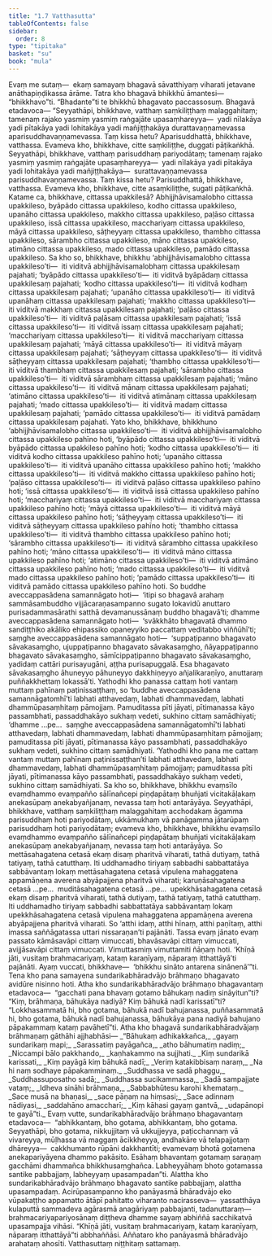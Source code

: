 ```yaml
---
title: "1.7 Vatthasutta"
tableOfContents: false
sidebar:
  order: 8
type: "tipitaka"
basket: "su"
book: "mula"
---
```



<DynamicBreadcrumb />

<Division number="70" book="mula" bookNo="9" page="43">

<Paragraph number="175" book="mula">
Evaṃ me sutaṃ—  ekaṃ samayaṃ bhagavā sāvatthiyaṃ viharati jetavane anāthapiṇḍikassa ārāme. Tatra kho bhagavā bhikkhū āmantesi—  “bhikkhavo”ti. “Bhadante”ti te bhikkhū bhagavato paccassosuṃ. Bhagavā etadavoca—
</Paragraph>

<Paragraph number="176" book="mula">
“Seyyathāpi, bhikkhave, vatthaṃ saṃkiliṭṭhaṃ malaggahitaṃ; tamenaṃ rajako yasmiṃ yasmiṃ raṅgajāte upasaṃhareyya—  yadi nīlakāya yadi pītakāya yadi lohitakāya yadi mañjiṭṭhakāya durattavaṇṇamevassa aparisuddhavaṇṇamevassa. Taṃ kissa hetu? Aparisuddhattā, bhikkhave, vatthassa. Evameva kho, bhikkhave, citte saṃkiliṭṭhe, duggati pāṭikaṅkhā. Seyyathāpi, bhikkhave, vatthaṃ parisuddhaṃ pariyodātaṃ; tamenaṃ rajako yasmiṃ yasmiṃ raṅgajāte upasaṃhareyya—  yadi nīlakāya yadi pītakāya yadi lohitakāya yadi mañjiṭṭhakāya—  surattavaṇṇamevassa parisuddhavaṇṇamevassa. Taṃ kissa hetu? Parisuddhattā, bhikkhave, vatthassa. Evameva kho, bhikkhave, citte asaṃkiliṭṭhe, sugati pāṭikaṅkhā.
</Paragraph>

</Division>
<Division number="71" book="mula" bookNo="9" page="43">

<Paragraph number="177" book="mula">
Katame ca, bhikkhave, cittassa upakkilesā? Abhijjhāvisamalobho cittassa upakkileso, byāpādo cittassa upakkileso, kodho cittassa upakkileso, upanāho cittassa upakkileso, makkho cittassa upakkileso, paḷāso cittassa upakkileso, issā cittassa upakkileso, macchariyaṃ cittassa upakkileso, māyā cittassa upakkileso, sāṭheyyaṃ cittassa upakkileso, thambho cittassa upakkileso, sārambho cittassa upakkileso, māno cittassa upakkileso, atimāno cittassa upakkileso, mado cittassa upakkileso, pamādo cittassa upakkileso.
</Paragraph>

</Division>
<Division number="72" book="mula" bookNo="9" page="44">

<Paragraph number="178" book="mula">
Sa kho so, bhikkhave, bhikkhu ‘abhijjhāvisamalobho cittassa upakkileso’ti—  iti viditvā abhijjhāvisamalobhaṃ cittassa upakkilesaṃ pajahati; ‘byāpādo cittassa upakkileso’ti—  iti viditvā byāpādaṃ cittassa upakkilesaṃ pajahati; ‘kodho cittassa upakkileso’ti—  iti viditvā kodhaṃ cittassa upakkilesaṃ pajahati; ‘upanāho cittassa upakkileso’ti—  iti viditvā upanāhaṃ cittassa upakkilesaṃ pajahati; ‘makkho cittassa upakkileso’ti—  iti viditvā makkhaṃ cittassa upakkilesaṃ pajahati; ‘paḷāso cittassa upakkileso’ti—  iti viditvā paḷāsaṃ cittassa upakkilesaṃ pajahati; ‘issā cittassa upakkileso’ti—  iti viditvā issaṃ cittassa upakkilesaṃ pajahati; ‘macchariyaṃ cittassa upakkileso’ti—  iti viditvā macchariyaṃ cittassa upakkilesaṃ pajahati; ‘māyā cittassa upakkileso’ti—  iti viditvā māyaṃ cittassa upakkilesaṃ pajahati; ‘sāṭheyyaṃ cittassa upakkileso’ti—  iti viditvā sāṭheyyaṃ cittassa upakkilesaṃ pajahati; ‘thambho cittassa upakkileso’ti—  iti viditvā thambhaṃ cittassa upakkilesaṃ pajahati; ‘sārambho cittassa upakkileso’ti—  iti viditvā sārambhaṃ cittassa upakkilesaṃ pajahati; ‘māno cittassa upakkileso’ti—  iti viditvā mānaṃ cittassa upakkilesaṃ pajahati; ‘atimāno cittassa upakkileso’ti—  iti viditvā atimānaṃ cittassa upakkilesaṃ pajahati; ‘mado cittassa upakkileso’ti—  iti viditvā madaṃ cittassa upakkilesaṃ pajahati; ‘pamādo cittassa upakkileso’ti—  iti viditvā pamādaṃ cittassa upakkilesaṃ pajahati.
</Paragraph>

</Division>
<Division number="73" book="mula" bookNo="9" page="44">

<Paragraph number="179" book="mula">
Yato kho, bhikkhave, bhikkhuno ‘abhijjhāvisamalobho cittassa upakkileso’ti—  iti viditvā abhijjhāvisamalobho cittassa upakkileso pahīno hoti, ‘byāpādo cittassa upakkileso’ti—  iti viditvā byāpādo cittassa upakkileso pahīno hoti; ‘kodho cittassa upakkileso’ti—  iti viditvā kodho cittassa upakkileso pahīno hoti; ‘upanāho cittassa upakkileso’ti—  iti viditvā upanāho cittassa upakkileso pahīno hoti; ‘makkho cittassa upakkileso’ti—  iti viditvā makkho cittassa upakkileso pahīno hoti; ‘paḷāso cittassa upakkileso’ti—  iti viditvā paḷāso cittassa upakkileso pahīno hoti; ‘issā cittassa upakkileso’ti—  iti viditvā issā cittassa upakkileso pahīno hoti; ‘macchariyaṃ cittassa upakkileso’ti—  iti viditvā macchariyaṃ cittassa upakkileso pahīno hoti; ‘māyā cittassa upakkileso’ti—  iti viditvā māyā cittassa upakkileso pahīno hoti; ‘sāṭheyyaṃ cittassa upakkileso’ti—  iti viditvā sāṭheyyaṃ cittassa upakkileso pahīno hoti; ‘thambho cittassa upakkileso’ti—  iti viditvā thambho cittassa upakkileso pahīno hoti; ‘sārambho cittassa upakkileso’ti—  iti viditvā sārambho cittassa upakkileso pahīno hoti; ‘māno cittassa upakkileso’ti—  iti viditvā māno cittassa upakkileso pahīno hoti; ‘atimāno cittassa upakkileso’ti—  iti viditvā atimāno cittassa upakkileso pahīno hoti; ‘mado cittassa upakkileso’ti—  iti viditvā mado cittassa upakkileso pahīno hoti; ‘pamādo cittassa upakkileso’ti—  iti viditvā pamādo cittassa upakkileso pahīno hoti.
</Paragraph>

</Division>
<Division number="74" book="mula" bookNo="9" page="45">

<Paragraph number="180" book="mula">
So buddhe aveccappasādena samannāgato hoti—  ‘itipi so bhagavā arahaṃ sammāsambuddho vijjācaraṇasampanno sugato lokavidū anuttaro purisadammasārathi satthā devamanussānaṃ buddho bhagavā’ti; dhamme aveccappasādena samannāgato hoti—  ‘svākkhāto bhagavatā dhammo sandiṭṭhiko akāliko ehipassiko opaneyyiko paccattaṃ veditabbo viññūhī’ti; saṃghe aveccappasādena samannāgato hoti—  ‘suppaṭipanno bhagavato sāvakasaṃgho, ujuppaṭipanno bhagavato sāvakasaṃgho, ñāyappaṭipanno bhagavato sāvakasaṃgho, sāmīcippaṭipanno bhagavato sāvakasaṃgho, yadidaṃ cattāri purisayugāni, aṭṭha purisapuggalā. Esa bhagavato sāvakasaṃgho āhuneyyo pāhuneyyo dakkhiṇeyyo añjalikaraṇīyo, anuttaraṃ puññakkhettaṃ lokassā’ti.
</Paragraph>

</Division>
<Division number="75" book="mula" bookNo="9" page="46">

<Paragraph number="181" book="mula">
Yathodhi kho panassa cattaṃ hoti vantaṃ muttaṃ pahīnaṃ paṭinissaṭṭhaṃ, so ‘buddhe aveccappasādena samannāgatomhī’ti labhati atthavedaṃ, labhati dhammavedaṃ, labhati dhammūpasaṃhitaṃ pāmojjaṃ. Pamuditassa pīti jāyati, pītimanassa kāyo passambhati, passaddhakāyo sukhaṃ vedeti, sukhino cittaṃ samādhiyati; ‘dhamme …pe…  saṃghe aveccappasādena samannāgatomhī’ti labhati atthavedaṃ, labhati dhammavedaṃ, labhati dhammūpasaṃhitaṃ pāmojjaṃ; pamuditassa pīti jāyati, pītimanassa kāyo passambhati, passaddhakāyo sukhaṃ vedeti, sukhino cittaṃ samādhiyati. ‘Yathodhi kho pana me cattaṃ vantaṃ muttaṃ pahīnaṃ paṭinissaṭṭhan’ti labhati atthavedaṃ, labhati dhammavedaṃ, labhati dhammūpasaṃhitaṃ pāmojjaṃ; pamuditassa pīti jāyati, pītimanassa kāyo passambhati, passaddhakāyo sukhaṃ vedeti, sukhino cittaṃ samādhiyati.
</Paragraph>

</Division>
<Division number="76" book="mula" bookNo="9" page="46">

<Paragraph number="182" book="mula">
Sa kho so, bhikkhave, bhikkhu evaṃsīlo evaṃdhammo evaṃpañño sālīnañcepi piṇḍapātaṃ bhuñjati vicitakāḷakaṃ anekasūpaṃ anekabyañjanaṃ, nevassa taṃ hoti antarāyāya. Seyyathāpi, bhikkhave, vatthaṃ saṃkiliṭṭhaṃ malaggahitaṃ acchodakaṃ āgamma parisuddhaṃ hoti pariyodātaṃ, ukkāmukhaṃ vā panāgamma jātarūpaṃ parisuddhaṃ hoti pariyodātaṃ; evameva kho, bhikkhave, bhikkhu evaṃsīlo evaṃdhammo evaṃpañño sālīnañcepi piṇḍapātaṃ bhuñjati vicitakāḷakaṃ anekasūpaṃ anekabyañjanaṃ, nevassa taṃ hoti antarāyāya.
</Paragraph>

</Division>
<Division number="77" book="mula" bookNo="9" page="46">

<Paragraph number="183" book="mula">
So mettāsahagatena cetasā ekaṃ disaṃ pharitvā viharati, tathā dutiyaṃ, tathā tatiyaṃ, tathā catutthaṃ. Iti uddhamadho tiriyaṃ sabbadhi sabbattatāya sabbāvantaṃ lokaṃ mettāsahagatena cetasā vipulena mahaggatena appamāṇena averena abyāpajjena pharitvā viharati; karuṇāsahagatena cetasā …pe…  muditāsahagatena cetasā …pe…  upekkhāsahagatena cetasā ekaṃ disaṃ pharitvā viharati, tathā dutiyaṃ, tathā tatiyaṃ, tathā catutthaṃ. Iti uddhamadho tiriyaṃ sabbadhi sabbattatāya sabbāvantaṃ lokaṃ upekkhāsahagatena cetasā vipulena mahaggatena appamāṇena averena abyāpajjena pharitvā viharati.
</Paragraph>

</Division>
<Division number="78" book="mula" bookNo="9" page="47">

<Paragraph number="184" book="mula">
So ‘atthi idaṃ, atthi hīnaṃ, atthi paṇītaṃ, atthi imassa saññāgatassa uttari nissaraṇan’ti pajānāti. Tassa evaṃ jānato evaṃ passato kāmāsavāpi cittaṃ vimuccati, bhavāsavāpi cittaṃ vimuccati, avijjāsavāpi cittaṃ vimuccati. Vimuttasmiṃ vimuttamiti ñāṇaṃ hoti. ‘Khīṇā jāti, vusitaṃ brahmacariyaṃ, kataṃ karaṇīyaṃ, nāparaṃ itthattāyā’ti pajānāti. Ayaṃ vuccati, bhikkhave—  ‘bhikkhu sināto antarena sinānenā’”ti.
</Paragraph>

</Division>
<Division number="79" book="mula" bookNo="9" page="47">

<Paragraph number="185" book="mula">
Tena kho pana samayena sundarikabhāradvājo brāhmaṇo bhagavato avidūre nisinno hoti. Atha kho sundarikabhāradvājo brāhmaṇo bhagavantaṃ etadavoca—  “gacchati pana bhavaṃ gotamo bāhukaṃ nadiṃ sināyitun”ti? “Kiṃ, brāhmaṇa, bāhukāya nadiyā? Kiṃ bāhukā nadī karissatī”ti? “Lokkhasammatā hi, bho gotama, bāhukā nadī bahujanassa, puññasammatā hi, bho gotama, bāhukā nadī bahujanassa, bāhukāya pana nadiyā bahujano pāpakammaṃ kataṃ pavāhetī”ti. Atha kho bhagavā sundarikabhāradvājaṃ brāhmaṇaṃ gāthāhi ajjhabhāsi—
</Paragraph>

<Paragraph number="186" type="verses" book="mula">
_“Bāhukaṃ adhikakkañca,_  
_gayaṃ sundarikaṃ mapi;_  
_Sarassatiṃ payāgañca,_  
_atho bāhumatiṃ nadiṃ;_  
_Niccampi bālo pakkhando,_  
_kaṇhakammo na sujjhati._  

</Paragraph>

<Paragraph number="187" type="verses" book="mula">
_Kiṃ sundarikā karissati,_  
_Kiṃ payāgā kiṃ bāhukā nadī;_  
_Veriṃ katakibbisaṃ naraṃ,_  
_Na hi naṃ sodhaye pāpakamminaṃ._  

</Paragraph>

<Paragraph number="188" type="verses" book="mula">
_Suddhassa ve sadā phaggu,_  
_Suddhassuposatho sadā;_  
_Suddhassa sucikammassa,_  
_Sadā sampajjate vataṃ;_  
_Idheva sināhi brāhmaṇa,_  
_Sabbabhūtesu karohi khemataṃ._  

</Paragraph>

<Paragraph number="189" type="verses" book="mula">
_Sace musā na bhaṇasi,_  
_sace pāṇaṃ na hiṃsasi;_  
_Sace adinnaṃ nādiyasi,_  
_saddahāno amaccharī;_  
_Kiṃ kāhasi gayaṃ gantvā,_  
_udapānopi te gayā”ti._  

</Paragraph>

</Division>
<Division number="80" book="mula" bookNo="9" page="48">

<Paragraph number="190" book="mula">
Evaṃ vutte, sundarikabhāradvājo brāhmaṇo bhagavantaṃ etadavoca—  “abhikkantaṃ, bho gotama, abhikkantaṃ, bho gotama. Seyyathāpi, bho gotama, nikkujjitaṃ vā ukkujjeyya, paṭicchannaṃ vā vivareyya, mūḷhassa vā maggaṃ ācikkheyya, andhakāre vā telapajjotaṃ dhāreyya—  cakkhumanto rūpāni dakkhantīti; evamevaṃ bhotā gotamena anekapariyāyena dhammo pakāsito. Esāhaṃ bhavantaṃ gotamaṃ saraṇaṃ gacchāmi dhammañca bhikkhusaṃghañca. Labheyyāhaṃ bhoto gotamassa santike pabbajjaṃ, labheyyaṃ upasampadan”ti. Alattha kho sundarikabhāradvājo brāhmaṇo bhagavato santike pabbajjaṃ, alattha upasampadaṃ. Acirūpasampanno kho panāyasmā bhāradvājo eko vūpakaṭṭho appamatto ātāpī pahitatto viharanto nacirasseva—  yassatthāya kulaputtā sammadeva agārasmā anagāriyaṃ pabbajanti, tadanuttaraṃ—  brahmacariyapariyosānaṃ diṭṭheva dhamme sayaṃ abhiññā sacchikatvā upasampajja vihāsi. “Khīṇā jāti, vusitaṃ brahmacariyaṃ, kataṃ karaṇīyaṃ, nāparaṃ itthattāyā”ti abbhaññāsi. Aññataro kho panāyasmā bhāradvājo arahataṃ ahosīti.

</Paragraph>
</Division>

<Paragraph number="191" type="center" book="mula">
Vatthasuttaṃ niṭṭhitaṃ sattamaṃ.
</Paragraph>